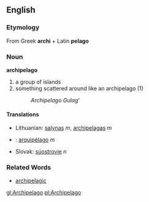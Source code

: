 ==English==
=== Etymology ===
From Greek '''archi''' + Latin '''pelago'''
=== Noun ===
'''archipelago'''
# a group of islands
# something scattered around like an archipelago (1)
#: ''Archipelago Gulag'''
==== Translations ====
*Lithuanian: [[salynas]] ''m'', [[archipelagas]] ''m''
*{{pt}}: [[:pt:arquipélago|arquipélago]] ''m''
*Slovak: [[súostrovie#Slovak|súostrovie]] ''n''

=== Related Words ===
* [[archipelagic]]

[[gl:Archipelago]]
[[pl:Archipelago]]